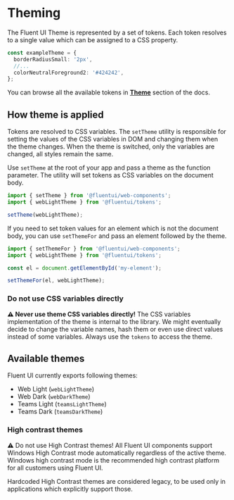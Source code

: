 
<Meta title="Concepts/Developer/Theming" />

# Theming

The Fluent UI Theme is represented by a set of tokens. Each token resolves to a single value which can be assigned to a CSS property.

```ts
const exampleTheme = {
  borderRadiusSmall: '2px',
  //...
  colorNeutralForeground2: '#424242',
};
```

You can browse all the available tokens in **[Theme](/docs/theme-color--page)** section of the docs.

## How theme is applied

Tokens are resolved to CSS variables. The `setTheme` utility is responsible for setting the values of the CSS variables in DOM and changing them when the theme changes. When the theme is switched, only the variables are changed, all styles remain the same.

Use `setTheme` at the root of your app and pass a theme as the function parameter. The utility will set tokens as CSS variables on the document body.

```js
import { setTheme } from '@fluentui/web-components';
import { webLightTheme } from '@fluentui/tokens';

setTheme(webLightTheme);
```

If you need to set token values for an element which is not the document body, you can use `setThemeFor` and pass an element followed by the theme.

```js
import { setThemeFor } from '@fluentui/web-components';
import { webLightTheme } from '@fluentui/tokens';

const el = document.getElementById('my-element');

setThemeFor(el, webLightTheme);
```

### Do not use CSS variables directly

**⚠ Never use theme CSS variables directly!** The CSS variables implementation of the theme is internal to the library. We might eventually decide to change the variable names, hash them or even use direct values instead of some variables. Always use the `tokens` to access the theme.

## Available themes

Fluent UI currently exports following themes:

- Web Light (`webLightTheme`)
- Web Dark (`webDarkTheme`)
- Teams Light (`teamsLightTheme`)
- Teams Dark (`teamsDarkTheme`)

### High contrast themes

⚠ Do not use High Contrast themes! All Fluent UI components support Windows High Contrast mode automatically regardless of the active theme.
Windows high contrast mode is the recommended high contrast platform for all customers using Fluent UI.

Hardcoded High Contrast themes are considered legacy, to be used only in applications which explicitly support those.

